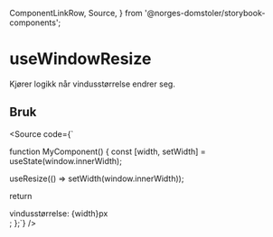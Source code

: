   ComponentLinkRow,
  Source,
} from '@norges-domstoler/storybook-components';


<Meta of={useWindowResizeStories} />

# useWindowResize

<ComponentLinkRow
  docsHref="https://design.domstol.no/987b33f71/p/60f873-usewindowresize"
  githubHref="https://github.com/domstolene/designsystem/blob/main/packages/dds-components/src/hooks/useWindowResize/useWindowResize.tsx"
  withBottomSpacing
/>

Kjører logikk når vindusstørrelse endrer seg.

<Canvas of={useWindowResizeStories.Preview} sourceState="none" />
<Controls of={useWindowResizeStories.Preview} />

## Bruk

<Source code={`

function MyComponent() {
const [width, setWidth] = useState<number>(window.innerWidth);

useResize(() => setWidth(window.innerWidth));

return <div>vindusstørrelse: {width}px</div>;
};`} />
